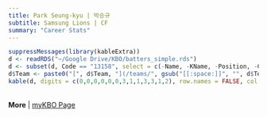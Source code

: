 ```yaml
---
title: Park Seung-kyu | 박승규
subtitle: Samsung Lions | CF
summary: "Career Stats"
---
```

```r
suppressMessages(library(kableExtra))
d <- readRDS("~/Google Drive/KBO/batters_simple.rds")
d <- subset(d, Code == "13158", select = c(-Name, -KName, -Position, -Code, -Url))
d$Team <- paste0("[", d$Team, "](/teams/", gsub("[[:space:]]", "", d$Team), ")")
kable(d, digits = c(0,0,0,0,0,0,3,1,1,3,3,1,2), row.names = FALSE, col.names = c("Season","Age","Team","G","PA","HR","OPS","BB%","SO%","ISO","BABIP","wRC+","WAR")) %>% kable_styling(bootstrap_options = c("striped", "hover"), fixed_thead = T)
```
<br>
**More** | [myKBO Page](https://mykbostats.com/players/1879-Park-Seungkyu-Samsung-Lions)

